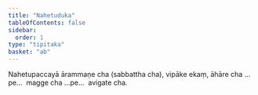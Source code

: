 ```yaml
---
title: "Nahetuduka"
tableOfContents: false
sidebar:
  order: 1
type: "tipitaka"
basket: "ab"
---
```



<DynamicBreadcrumb />

<Division number="62">

<Paragraph number="1472">
Nahetupaccayā ārammaṇe cha (sabbattha cha), vipāke ekaṃ, āhāre cha …pe…  magge cha …pe…  avigate cha.
</Paragraph>
</Division>